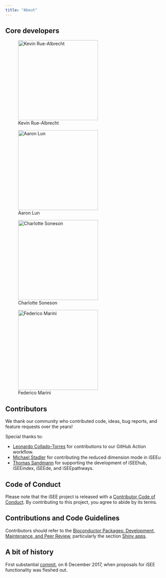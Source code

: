 ```yaml
---
title: "About"
---
```


## Core developers

::: {layout-ncol=2}

![Kevin Rue-Albrecht](images/people/kevin-rue-albrecht.jpeg){width="250px"}

![Aaron Lun](images/people/aaron-lun.png){width="250px"}

![Charlotte Soneson](images/people/charlotte-soneson.png){width="250px"}

![Federico Marini](images/people/federico-marini.png){width="250px"}
:::

## Contributors

We thank our community who contributed code, ideas, bug reports, and feature requests over the years!

Special thanks to:

- [Leonardo Collado-Torres](https://github.com/lcolladotor) for contributions to our GitHub Action workflow.
- [Michael Stadler](https://github.com/mbstadler) for contributing the reduced dimension mode in iSEEu
- [Thomas Sandmann](https://github.com/tomsing1) for supporting the development of iSEEhub, iSEEindex, iSEEde, and iSEEpathways.

## Code of Conduct
  
Please note that the iSEE project is released with a [Contributor Code of Conduct](https://contributor-covenant.org/version/2/0/CODE_OF_CONDUCT.html). By contributing to this project, you agree to abide by its terms.

## Contributions and Code Guidelines

Contributors should refer to the [Bioconductor Packages: Development, Maintenance, and Peer Review](https://contributions.bioconductor.org/),
particularly the section [Shiny apps](https://contributions.bioconductor.org/shiny.html).

## A bit of history

First substantial [commit](https://github.com/iSEE/iSEE/tree/021e3e20cfdb194e511f8097ed544329bd46bcd6), on 6 December 2017, when proposals for iSEE functionality was fleshed out.
